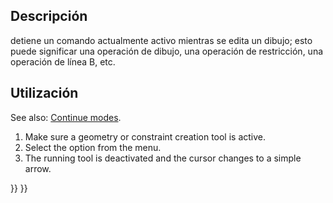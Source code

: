 <languages/>

{{Docnav
|[[Sketcher_RenderingOrder|Configure rendering order]]
|[[Sketcher_CreatePoint|Point]]
|[[Sketcher_Workbench|Sketcher]]
|IconL=Sketcher_RenderingOrder.svg‎
|IconR=Sketcher_CreatePoint.svg
|IconC=Workbench_Sketcher.svg
}}

<div class="mw-translate-fuzzy">
{{GuiCommand/es
|Name=Sketcher StopOperation
|Name/es=Croquizador DetenerOperación
|Workbenches=[[Sketcher_Workbench/es|Croquizador]]
|MenuLocation=Dibujo → Detener Operación
}}
</div>

<span id="Description"></span>
==Descripción==

<div class="mw-translate-fuzzy">
{{Button|[[File:Sketcher_StopOperation.svg|16px]] [[Sketcher_StopOperation/es|DetenerOperación]]}} detiene un comando actualmente activo mientras se edita un dibujo; esto puede significar una operación de dibujo, una operación de restricción, una operación de línea B, etc.
</div>

<span id="Usage"></span>
==Utilización==

See also: [[Sketcher_Workbench#Continue_modes|Continue modes]].

# Make sure a geometry or constraint creation tool is active.
# Select the {{MenuCommand|Sketch → [[Image:Sketcher_StopOperation.svg|16px]] Stop operation}} option from the menu.
# The running tool is deactivated and the cursor changes to a simple arrow.


{{Docnav
|[[Sketcher_RenderingOrder|Configure rendering order]]
|[[Sketcher_CreatePoint|Point]]
|[[Sketcher_Workbench|Sketcher]]
|IconL=Sketcher_RenderingOrder.svg‎
|IconR=Sketcher_CreatePoint.svg
|IconC=Workbench_Sketcher.svg
}}

{{Sketcher_Tools_navi{{#translation:}}}}
{{Userdocnavi{{#translation:}}}}